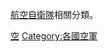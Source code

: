 [[航空自衛隊|航空自衛隊]]相關分類。
{{Commonscat|Japan Air Self-Defense Force}}

[[Category:日本自衛隊|空]]
[[Category:各國空軍|Category:各國空軍]]